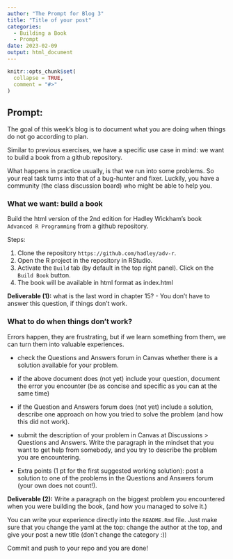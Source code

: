 ```yaml
---
author: "The Prompt for Blog 3"
title: "Title of your post"
categories: 
  - Building a Book
  - Prompt
date: 2023-02-09
output: html_document
---
```


<!-- README.md is generated from README.Rmd. Please edit that file -->

```r
knitr::opts_chunk$set(
  collapse = TRUE,
  comment = "#>"
)
```

## Prompt:

The goal of this week's blog is to document what you are doing when things do not go according to plan.

Similar to previous exercises, we have a specific use case in mind: we want to build a book from a github repository.

What happens in practice usually, is that we run into some problems. So your real task turns into that of a bug-hunter and fixer. Luckily, you have a community (the class discussion board) who might be able to help you.

### What we want: build a book

Build the html version of the 2nd edition for Hadley Wickham's book `Advanced R Programming` from a github repository.

Steps:

1.  Clone the repository `https://github.com/hadley/adv-r`.
2.  Open the R project in the repository in RStudio.
3.  Activate the `Build` tab (by default in the top right panel). Click on the `Build Book` button.
4.  The book will be available in html format as index.html

**Deliverable (1):** what is the last word in chapter 15? - You don't have to answer this question, if things don't work.

### What to do when things don't work?

Errors happen, they are frustrating, but if we learn something from them, we can turn them into valuable experiences.

-   check the Questions and Answers forum in Canvas whether there is a solution available for your problem.

-   if the above document does (not yet) include your question, document the error you encounter (be as concise and specific as you can at the same time)

-   if the Question and Answers forum does (not yet) include a solution, describe one approach on how you tried to solve the problem (and how this did not work).

-   submit the description of your problem in Canvas at Discussions \> Questions and Answers. Write the paragraph in the mindset that you want to get help from somebody, and you try to describe the problem you are encountering.

-   Extra points (1 pt for the first suggested working solution): post a solution to one of the problems in the Questions and Answers forum (your own does not count!).

**Deliverable (2):** Write a paragraph on the biggest problem you encountered when you were building the book, (and how you managed to solve it.)

You can write your experience directly into the `README.Rmd` file. Just make sure that you change the yaml at the top: change the author at the top, and give your post a new title (don't change the category :))

Commit and push to your repo and you are done!
